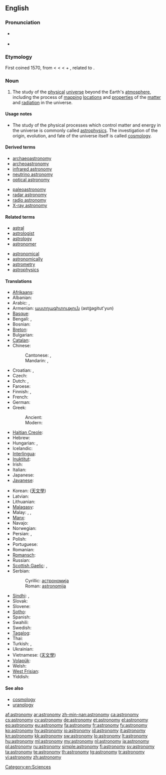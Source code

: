 ==English==

{{wikipedia}}

===Pronunciation===
* {{a|GenAm}} {{IPA|/əˈstɹɑnəˌmi/}}
* {{audio|en-us-astronomy.ogg|Audio (US)}}

===Etymology===
First coined 1570, from {{etyl|la}} {{term|astronomia|lang=la}} < {{etyl|grc}} {{term|ἀστρονομία|tr=astronomia|lang=grc|sc=polytonic}} < {{term|ἄστρον||star|tr=astron|lang=grc|sc=polytonic}} < {{proto|Indo-European|h₂stḗr|star}} + {{term|νόμος||arranging, regulating|tr=nomos|lang=grc|sc=polytonic}}, related to {{term|νέμω||I deal out|tr=nemō|lang=grc|sc=polytonic}}.

===Noun===
{{en-noun|astronomies}}

# The study of the [[physical]] [[universe]] beyond the Earth's [[atmosphere]], including the process of [[mapping]] [[locations]] and [[properties]] of the [[matter]] and [[radiation]] in the universe.

====Usage notes====
* The study of the physical processes which control matter and energy in the universe is commonly called [[astrophysics]]. The investigation of the origin, evolution, and fate of the universe itself is called [[cosmology]].

====Derived terms====
{{der-top|}}
* [[archaeoastronomy]]
* [[archeoastronomy]]
* [[infrared astronomy]]
* [[neutrino astronomy]]
* [[optical astronomy]]
{{der-mid}}
* [[paleoastronomy]]
* [[radar astronomy]]
* [[radio astronomy]]
* [[X-ray astronomy]]
{{der-bottom}}

====Related terms====
{{rel-top|}}
* [[astral]]
* [[astrologist]]
* [[astrology]]
* [[astronomer]]
{{rel-mid}}
* [[astronomical]]
* [[astronomically]]
* [[astrometry]]
* [[astrophysics]]
{{rel-bottom}}

====Translations====

{{trans-top|study of the physical universe beyond the Earth's atmosphere}}
* [[Afrikaans]]: {{t|af|Sterrekunde|xs=Afrikaans}}
* Albanian: {{t+|sq|astronomi|xs=Albanian}}
* Arabic: {{t-|ar|فلك}},  {{t|ar|علم الفلك|m|tr='ilm al-falak}}
* Armenian: [[աստղագիտություն]] (astġagitut'yun)
* [[Basque]]: {{t|eu|astronomia}}
* Bengali: {{t-|bn|জ্যোতির্বিজ্ঞান|sc=Beng|xs=Bengali}}, {{t|bn|জ্যোতির্বিদ্যা}}
* Bosnian: {{t+|bs|astronomija|f}}
* [[Breton]]: {{t|br|steredoniezh|f|xs=Breton}}
* Bulgarian: {{t-|bg|астрономия|f}}
* [[Catalan]]: {{t|ca|astronomia|f}}
* Chinese:
*: Cantonese: {{tø|yue|天文學|sc=Hani|xs=Cantonese}}, {{tø|yue|天文学|tr=tin1 man4 hok6|sc=Hani|xs=Cantonese}}
*: Mandarin: {{t|zh|天文學|sc=Hani}}, {{t|zh|天文学|tr=tiānwénxué|sc=Hani}}
* Croatian: {{t+|hr|astronomija|f|alt=astronòmija}}, {{t-|hr|zvjezdoznanstvo|n|alt=zvjezdoznánstvo}}
* Czech: {{t+|cs|astronomie|f}}
* Dutch: {{t+|nl|astronomie|f}}, {{t+|nl|sterrenkunde|f}}
* Faroese: {{t|fo|stjørnufrøði|f}}
* Finnish: {{t+|fi|tähtitiede}}, {{t+|fi|astronomia}}
* French: {{t+|fr|astronomie|f}}
* German: {{t+|de|Astronomie|f}}
* Greek:
*: Ancient: {{tø|grc|ἀστρονομία|f|xs=Ancient Greek}}
*: Modern: {{t+|el|αστρονομία|f|tr=astronomía}}
* [[Haitian Creole]]: {{tø|ht|astwonomi}}
* Hebrew: {{t+|he|אסטרונומיה|f}}
* Hungarian: {{t+|hu|csillagászat}}, {{t+|hu|asztronómia}}
* Icelandic: {{t+|is|stjörnufræði|f}}
* [[Interlingua]]: {{t+|ia|astronomia|xs=Interlingua}}
* [[Inuktitut]]: {{t|iu|ᓯᓚᓯᐅᕐᓂᖅ|tr=sulasuurniq |sc=Cans|xs=Inuktitut}}
* Irish: {{t+|ga|réalteolaíocht|f|xs=Irish}}
* Italian: {{t+|it|astronomia|f}}
* Japanese: {{t+|ja|天文学|tr=てんもんがく, tenmongaku}}
* [[Javanese]]: {{t|jv|Astronomi|xs=Javanese}}
{{trans-mid}}
* Korean: {{t|ko|천문학|tr=cheonmunhak}} ([[天文學]])
* Latvian: {{t+|lv|astronomija|xs=Latvian}}
* Lithuanian: {{t|lt|astronomija|f}}
* [[Malagasy]]: {{t|mg|astrônômia}}
* Malay: {{t|ms|astronomi}}, {{t|ms|ilmu falak}}, {{t|ms|kaji bintang}}
* [[Manx]]: {{t|gv|rollageydys}}
* Navajo: {{tø|nv|sǫʼ naalkaah}}
* Norwegian: {{t+|no|astronomi|m}}
* Persian: {{t-|fa|نجوم|xs=Persian}},  {{t|fa|ستاره‌شناسی}}
* Polish: {{t+|pl|astronomia|f}}
* Portuguese: {{t+|pt|astronomia|f}}
* Romanian: {{t+|ro|astronomie|f}}
* [[Romansch]]: {{t|rm|astronomia|f}}
* Russian: {{t+|ru|астрономия|f|tr=astronómija}}
* [[Scottish Gaelic]]: {{t|gd|speuradaireachd|f|xs=Scottish Gaelic}}, {{t-|gd|reul-eòlas|m|xs=Scottish Gaelic}}
* Serbian:
*: Cyrillic: [[астрономија#Serbian|астрономија]] {{f}}
*: Roman: [[astronomija#Serbian|astronomija]] {{f}}
* [[Sindhi]]: {{t|sd|نَجمِيات|sc=sd-Arab}}, {{t|sd|نَجمِيات|tr=najmiyaat|sc=sd-Arab}}
* Slovak: {{t|sk|astronómia}}
* Slovene: {{t+|sl|astronomija|f}}
* [[Sotho]]: {{t|st|bolepi|xs=Sotho}}
* Spanish: {{t+|es|astronomía|f}}
* Swahili: {{t+|sw|falaki|xs=Swahili}}
* Swedish: {{t+|sv|astronomi|c}}
* [[Tagalog]]: {{t-|tl|astronomiya|xs=Tagalog}}
* Thai: {{t-|th|ดาราศาสตร์}}
* Turkish: {{t|tr|gökbilim}}, {{t+|tr|astronomi}}
* Ukrainian: {{t|uk|Астрономія|xs=Ukrainian}}
* Vietnamese: {{t+|vi|thiên văn học|xs=Vietnamese}} ([[天文學]])
* [[Volapük]]: {{t|vo|stelav}}
* Welsh: {{t|cy|seryddiaeth|f}}
* [[West Frisian]]: {{t|fy|stjerrekunde|n|xs=West Frisian}}
* Yiddish: {{t|yi|אַסטראָנמיע|f|tr=astronomie|sc=Hebr}}
{{trans-bottom}}

====See also====
* [[cosmology]]
* [[uranology]]

[[Category:en:Sciences]]

[[af:astronomy]]
[[ar:astronomy]]
[[zh-min-nan:astronomy]]
[[ca:astronomy]]
[[cs:astronomy]]
[[cy:astronomy]]
[[de:astronomy]]
[[et:astronomy]]
[[el:astronomy]]
[[eo:astronomy]]
[[eu:astronomy]]
[[fa:astronomy]]
[[fr:astronomy]]
[[fy:astronomy]]
[[ko:astronomy]]
[[hy:astronomy]]
[[io:astronomy]]
[[id:astronomy]]
[[it:astronomy]]
[[kn:astronomy]]
[[kk:astronomy]]
[[sw:astronomy]]
[[lo:astronomy]]
[[lt:astronomy]]
[[hu:astronomy]]
[[ml:astronomy]]
[[my:astronomy]]
[[nl:astronomy]]
[[ja:astronomy]]
[[pl:astronomy]]
[[ru:astronomy]]
[[simple:astronomy]]
[[fi:astronomy]]
[[sv:astronomy]]
[[ta:astronomy]]
[[te:astronomy]]
[[th:astronomy]]
[[tg:astronomy]]
[[tr:astronomy]]
[[vi:astronomy]]
[[zh:astronomy]]